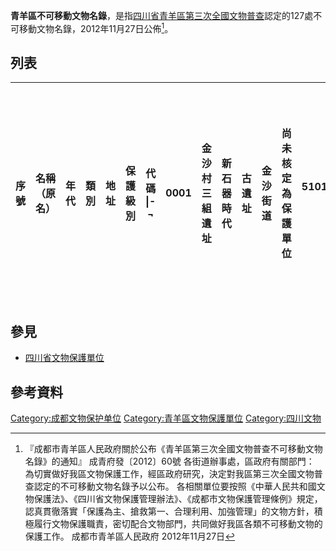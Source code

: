 '''青羊區不可移動文物名錄'''，是指[[四川省|四川省]][[青羊區|青羊區]][[第三次全國文物普查|第三次全國文物普查]]認定的127處不可移動文物名錄，2012年11月27日公佈<ref>『成都市青羊區人民政府關於公布《青羊區第三次全國文物普查不可移動文物名錄》的通知』 成青府發〔2012〕60號 各街道辦事處，區政府有關部門： 為切實做好我區文物保護工作，經區政府研究，決定對我區第三次全國文物普查認定的不可移動文物名錄予以公布。 各相關單位要按照《中華人民共和國文物保護法》、《四川省文物保護管理辦法》、《成都市文物保護管理條例》規定，認真貫徹落實「保護為主、搶救第一、合理利用、加強管理」的文物方針，積極履行文物保護職責，密切配合文物部門，共同做好我區各類不可移動文物的保護工作。 成都市青羊區人民政府 2012年11月27日</ref>。

== 列表 ==
{|style="width:99.9%" border="1" class="wikitable sortable"
|-
!width=5%| 序號
!width=25%| 名稱（原名） 
!width=15%| 年代
!width=10%| 類別
!width=25%| 地址
!width=10%| 保護級別
!width=10%| 代碼
|-¬
|0001||金沙村三組遺址||新石器時代||古遺址||金沙街道||尚未核定為保護單位||510105941020000122
|-¬
|0002||方池街遺址||新石器時代-東周||古遺址||汪家拐街道||尚未核定為保護單位||510105941020610021
|-¬
|0003||金鳳路遺址||新石器時代-東周||古遺址||金沙街道||尚未核定為保護單位||510105801020610118
|-¬
|0004||十二橋遺址（成都十二橋遺址）||商、西周||古遺址||草堂街道||全國||510105911040510083
|-¬
|0005||金澤路遺址||商、西周||古遺址||金沙街道||尚未核定為保護單位||510105941040510114
|-¬
|0006||龍嘴村六組遺址||商、西周||古遺址||金沙街道||尚未核定為保護單位||510105941040510115
|-¬
|0007||同怡路遺址||商、西周||古遺址||金沙街道||尚未核定為保護單位||510105801040510117
|-¬
|0008||金沙村四組遺址||商、西周||古遺址||金沙街道||尚未核定為保護單位||510105801040510120
|-¬
|0009||蜀輝路遺址||商、西周||古遺址||金沙街道||尚未核定為保護單位||510105801040510124
|-¬
|0010||蘭苑遺址||商、西周||古遺址||金沙街道||尚未核定為保護單位||510105941040510125
|-¬
|0011||龍嘴村五組遺址||商、西周||古遺址||金沙街道||尚未核定為保護單位||510105941040510127
|-¬
|0012||文廟後街遺址||商、西周、東周||古遺址||汪家拐街道||尚未核定為保護單位||510105941040610028
|-¬
|0013||支磯石||商、西周、東周||古遺址||草堂街道||市級||510105931040610081
|-¬
|0014||金沙村一組遺址||商、西周、東周||古遺址||金沙街道||尚未核定為保護單位||510105801040610112
|-¬
|0015||龍嘴村七組遺址||商、西周、東周||古遺址||金沙街道||尚未核定為保護單位||510105801040610119
|-¬
|0016||金沙遺址祭祀區（金沙遺址）||商、西周、東周||古遺址||金沙街道||全國||510105911040610121
|-¬
|0017||摸底河南岸遺址||商、西周、東周||古遺址||金沙街道||尚未核定為保護單位||510105941040610123
|-¬
|0018||青羊大道遺址||西周||古遺址||金沙街道||尚未核定為保護單位||510105941050000126
|-¬
|0019||新一村遺址||西周、東周||古遺址||草堂街道||尚未核定為保護單位||510105941050610087
|-¬
|0020||金河路遺址||西周、東周、漢、唐、宋、明、清||古遺址||汪家拐街道||尚未核定為保護單位||510105801051800023
|-¬
|0021||武擔山遺址（武擔山）||戰國||古遺址||新華西路街道||市級||510105931060000106
|-¬
|0022||青羊宮遺址||東周-漢||古遺址||草堂街道||尚未核定為保護單位||510105941060810085
|-¬
|0023||蘭苑橋址||漢||古遺址||金沙街道||尚未核定為保護單位||510105941080000113
|-¬
|0024||文翁石室遺址（文翁石室故址）||西漢||古遺址||汪家拐街道||市級||510105931080000022
|-¬
|0025||君平街遺址||漢、唐、宋||古遺址||汪家拐街道||尚未核定為保護單位||510105941081500027
|-¬
|0026||寧夏街遺址||漢、唐、宋||古遺址||新華西路街道||尚未核定為保護單位||510105941081500102
|-¬
|0027||青羊宮窯址||隋、唐||古遺址||草堂街道||省級||510105921121310084
|-¬
|0028||西馬棚寺遺址||唐||古遺址||少城街道||尚未核定為保護單位||510105941130000070
|-¬
|0029||金絲街遺址||唐、宋||古遺址||草市街街道||尚未核定為保護單位||510105941131500043
|-¬
|0030||上西順城街遺址||唐、宋||古遺址||太升路街道||尚未核定為保護單位||510105941131500074
|-¬
|0031||杜甫草堂遺址||唐、宋||古遺址||草堂街道||尚未核定為保護單位||510105941131500086
|-¬
|0032||羅城遺址（唐宋羅城城門遺址）||唐-宋||古遺址||汪家拐街道||縣級||510105931131510001
|-¬
|0033||明蜀王府遺址||明||古遺址||西禦河街道||尚未核定為保護單位||510105941170000100
|-¬
|0034||金家壩遺址||明||古遺址||西禦河街道||尚未核定為保護單位||510105941170000101
|-¬
|0035||成都古蜀船棺合葬墓||東周||古墓葬||少城街道||全國||510105912060000063
|-¬
|0036||金沙村墓地||唐||古墓葬||金沙街道||尚未核定為保護單位||510105942130000116
|-¬
|0037||石人公園墓||明||古墓葬||府南街道||尚未核定為保護單位||510105802170000110
|-¬
|0038||成都城牆青羊段（成都古城牆）||唐-清||古建築||少城街道、汪家拐街道、新華西路街道、草市街道||市級||510105933131810006
|-¬
|0039||雙眼井||宋||古建築||草市街街道||縣級||510105933150000032
|-¬
|0040||青羊愛道堂（愛道堂）||明、清||古建築||草市街街道||縣級||510105933171810034
|-¬
|0041||孟家巷2號民居大門||清||古建築||汪家拐街道||尚未核定為保護單位||510105803180000018
|-¬
|0042||青羊金沙庵（金沙庵）||清||古建築||草市街街道||縣級||510105933180000035
|-¬
|0043||青羊文殊院（文殊院）||清||古建築||草市街街道||省級||510105923180000036
|-¬
|0044||黃瓦街53號民居||清||古建築||少城街道||尚未核定為保護單位||510105803180000045
|-¬
|0045||寬巷子11號民居||清||古建築||少城街道||尚未核定為保護單位||510105803180000047
|-¬
|0046||寬巷子19號民居||清||古建築||少城街道||尚未核定為保護單位||510105803180000048
|-¬
|0047||寬巷子20號民居||清||古建築||少城街道||尚未核定為保護單位||510105803180000049
|-¬
|0048||寬巷子24號民居大門||清||古建築||少城街道||尚未核定為保護單位||510105803180000050
|-¬
|0049||寬巷子留居大門||清||古建築||少城街道||尚未核定為保護單位||510105803180000052
|-¬
|0050||寬巷子31號民居大門||清||古建築||少城街道||尚未核定為保護單位||510105803180000053
|-¬
|0051||寬巷子33號民居||清||古建築||少城街道||尚未核定為保護單位||510105803180000054
|-¬
|0052||寬巷子35號民居大門||清||古建築||少城街道||尚未核定為保護單位||510105803180000055
|-¬
|0053||寬巷子32號民居大門||清||古建築||少城街道||尚未核定為保護單位||510105803180000056
|-¬
|0054||寬巷子37號民居大門||清||古建築||少城街道||尚未核定為保護單位||510105803180000057
|-¬
|0055||窄巷子30號民居||清||古建築||少城街道||尚未核定為保護單位||510105803180000058
|-¬
|0056||井巷子井||清||古建築||少城街道||尚未核定為保護單位||510105803180000061
|-¬
|0057||成都畫院民居建築||清||古建築||少城街道||省級||510105923180000064
|-¬
|0058||馬鎮街12號民居||清||古建築||太升路街道||尚未核定為保護單位||510105803180000071
|-¬
|0059||鼓樓南街清真寺（清真寺）||清||古建築||太升路街道||省級||510105923180000072
|-¬
|0060||青羊宮（青羊宮、二仙庵）||清||古建築||草堂街道||省級||510105923180000076
|-¬
|0061||青羊二仙庵（青羊宮、二仙庵）||清||古建築||草堂街道||省級||510105923180000077
|-¬
|0062||青羊八角亭||清||古建築||草堂街道||尚未核定為保護單位||510105943180000079
|-¬
|0063||杜甫草堂||清||古建築||草堂街道||全國||510105913180000082
|-¬
|0064||馮家大院||清||古建築||西禦河街道||尚未核定為保護單位||510105803180000093
|-¬
|0065||鐵箍井街45號商鋪||清||古建築||新華西路街道||尚未核定為保護單位||510105803180000104
|-¬
|0066||鐵箍井街39號民居||清||古建築||新華西路街道||尚未核定為保護單位||510105803180000105
|-¬
|0067||古娘娘廟||清咸豐三年（1853）||古建築||草市街街道||尚未核定為保護單位||510105803180000037
|-¬
|0068||青羊陝西會館（陝西會館）||清光緒十一年（1885）||古建築||汪家拐街道||市級||510105933180000004
|-¬
|0069||北斗七星柱||清||石窟寺及石刻||草堂街道||尚未核定為保護單位||510105804180000080
|-¬
|0070||學校條規碑||清嘉慶二十四年（1819）||石窟寺及石刻||汪家拐街道||尚未核定為保護單位||510105944180000026
|-¬
|0071||平安橋天主堂（平安橋天主教堂）||清光緒三十年（1904）||近現代重要史跡及代表性建築||西禦河街道||省級||510105925180000090
|-¬
|0072||祠堂街42號茶社||20世紀初||近現代重要史跡及代表性建築||汪家拐街道||尚未核定為保護單位||510105805190000012
|-¬
|0073||馬家公館院門||20世紀初||近現代重要史跡及代表性建築||草市街街道||尚未核定為保護單位||510105805190000039
|-¬
|0074||辛亥秋保路死事紀念碑||1913年||近現代重要史跡及代表性建築||汪家拐街道||全國||510105915190000005
|-¬
|0075||李家鈺宅（李家鈺住宅）||20世紀20年代||近現代重要史跡及代表性建築||汪家拐街道||省級||510105925190000003
|-¬
|0076||李注東宅（李家鈺兄弟宅）||20世紀20年代||近現代重要史跡及代表性建築||汪家拐街道||省級||510105925190000007
|-¬
|0077||祠堂街12號民居||20世紀20年代||近現代重要史跡及代表性建築||汪家拐街道||尚未核定為保護單位||510105805190000010
|-¬
|0078||陳氏公館||20世紀20年代||近現代重要史跡及代表性建築||汪家拐街道||尚未核定為保護單位||510105805190000016
|-¬
|0079||文廟西街民居||20世紀20年代||近現代重要史跡及代表性建築||汪家拐街道||尚未核定為保護單位||510105805190000017
|-¬
|0081||東城根南街民居||20世紀20年代||近現代重要史跡及代表性建築||汪家拐街道||尚未核定為保護單位||510105805190000029
|-¬
|0082||聚興誠銀行成都分行營業樓||20世紀20年代||近現代重要史跡及代表性建築||汪家拐街道||尚未核定為保護單位||510105805190000031
|-¬
|0083||大安中路民居||20世紀20年代||近現代重要史跡及代表性建築||草市街街道||尚未核定為保護單位||510105805190000038
|-¬
|0084||劉存厚公館||20世紀20年代||近現代重要史跡及代表性建築||草市街街道||尚未核定為保護單位||510105805190000041
|-¬
|0085||金馬街51號商鋪||20世紀20年代||近現代重要史跡及代表性建築||草市街街道||尚未核定為保護單位||510105805190000042
|-¬
|0086||西珠市街防空洞||20世紀20年代||近現代重要史跡及代表性建築||草市街街道||尚未核定為保護單位||510105805190000044
|-¬
|0087||寬巷子28號民居大門||20世紀20年代||近現代重要史跡及代表性建築||少城街道||尚未核定為保護單位||510105805190000051
|-¬
|0088||窄巷子38號民居大門||20世紀20年代||近現代重要史跡及代表性建築||少城街道||尚未核定為保護單位||510105805190000059
|-¬
|0089||柿子巷19號民居大門||20世紀20年代||近現代重要史跡及代表性建築||少城街道||尚未核定為保護單位||510105805190000060
|-¬
|0090||長順上街118號磚樓||20世紀20年代||近現代重要史跡及代表性建築||少城街道||尚未核定為保護單位||510105805190000067
|-¬
|0091||窄巷子2號民居大門||20世紀20年代||近現代重要史跡及代表性建築||少城街道||尚未核定為保護單位||510105805190000068
|-¬
|0092||窄巷子40號民居大門||20世紀20年代||近現代重要史跡及代表性建築||少城街道||尚未核定為保護單位||510105805190000069
|-¬
|0093||太升南路282號附2號民居||20世紀20年代||近現代重要史跡及代表性建築||太升路街道||尚未核定為保護單位||510105805190000073
|-¬
|0094||上翔街基督教禮拜堂（中華聖公會禮拜堂）||20世紀20年代||近現代重要史跡及代表性建築||西禦河街道||省級||510105925190000089
|-¬
|0096||西禦河沿街民居||20世紀20年代||近現代重要史跡及代表性建築||西禦河街道||尚未核定為保護單位||510105805190000092
|-¬
|0097||西二巷民居||20世紀20年代||近現代重要史跡及代表性建築||西禦河街道||尚未核定為保護單位||510105805190000095
|-¬
|0099||人民中路二段12號民居||20世紀20年代||近現代重要史跡及代表性建築||西禦河街道||尚未核定為保護單位||510105805190000097
|-¬
|0101||羊市街磚樓||20世紀20年代||近現代重要史跡及代表性建築||西禦河街道||尚未核定為保護單位||510105805190000099
|-¬
|0102||洛陽路142號商鋪||20世紀20年代||近現代重要史跡及代表性建築||新華西路街道||尚未核定為保護單位||510105805190000103
|-¬
|0103||武擔塔||20世紀20年代||近現代重要史跡及代表性建築||新華西路街道||尚未核定為保護單位||510105805190000107
|-¬
|0104||蘇坡西街79號民居||20世紀20年代||近現代重要史跡及代表性建築||蘇坡街道||尚未核定為保護單位||510105805190000108
|-¬
|0105||樂平糧倉||20世紀20年代||近現代重要史跡及代表性建築||文家街道||尚未核定為保護單位||510105805190000111
|-¬
|0106||民眾教育館舊址||1924年||近現代重要史跡及代表性建築||汪家拐街道||尚未核定為保護單位||510105805190000014
|-¬
|0107||通俗教育館舊址||1924年||近現代重要史跡及代表性建築||汪家拐街道||尚未核定為保護單位||510105805190000015
|-¬
|0108||努力餐||1929年||近現代重要史跡及代表性建築||汪家拐街道||市級||510105935190000009
|-¬
|0109||張清平宅||20世紀30年代||近現代重要史跡及代表性建築||汪家拐街道||省級||510105925190000008
|-¬
|0110||新華日報駐成都辦事處舊址||20世紀30年代||近現代重要史跡及代表性建築||汪家拐街道||尚未核定為保護單位||510105805190000011
|-¬
|0111||劉氏公館院牆||20世紀30年代||近現代重要史跡及代表性建築||汪家拐街道||尚未核定為保護單位||510105805190000019
|-¬
|0112||石肇武公館門樓（鼓樓南街門樓）||20世紀30年代||近現代重要史跡及代表性建築||草市街街道||縣級||510105935190000033
|-¬
|0113||柿子巷磚樓||20世紀30年代||近現代重要史跡及代表性建築||少城街道||市級||510105935190000046
|-¬
|0114||忠烈祠西街劉宅||20世紀30年代||近現代重要史跡及代表性建築||太升路街道||尚未核定為保護單位||510105805190000075
|-¬
|0115||四川美術社磚樓||1930年||近現代重要史跡及代表性建築||汪家拐街道||尚未核定為保護單位||510105805190000030
|-¬
|0116||少城組合小學校舊址||1933年||近現代重要史跡及代表性建築||少城街道||尚未核定為保護單位||510105805190000065
|-¬
|0117||勵志社大樓||1937年||近現代重要史跡及代表性建築||少城街道||尚未核定為保護單位||510105945190000066
|-¬
|0118||實業街防空洞||20世紀40年代||近現代重要史跡及代表性建築||少城街道||尚未核定為保護單位||510105805190000062
|-¬
|0119||中正圖書館舊址||1941年||近現代重要史跡及代表性建築||汪家拐街道||尚未核定為保護單位||510105805190000013
|-¬
|0120||十二橋慘案烈士殉難地||1949年||近現代重要史跡及代表性建築||草堂街道||尚未核定為保護單位||510105805200000078
|-¬
|0121||成都十二橋烈士墓||1950年||近現代重要史跡及代表性建築||草堂街道||省級||510105925200000088
|-¬
|0122||人民公園防空洞||1965年||近現代重要史跡及代表性建築||汪家拐街道||尚未核定為保護單位||510105805200000020
|-¬
|0123||文廟前街防空洞||1965年||近現代重要史跡及代表性建築||汪家拐街道||尚未核定為保護單位||510105805200000024
|-¬
|0124||峨眉電影製片廠建築群||1966年||近現代重要史跡及代表性建築||府南街道||尚未核定為保護單位||510105805200000109
|-¬
|0125||毛澤東思想勝利萬歲展覽館||1969年||近現代重要史跡及代表性建築||西禦河街道||尚未核定為保護單位||510105805200000094
|-¬
|0126||青羊川軍抗日陣亡將士紀念碑||1989年||近現代重要史跡及代表性建築||汪家拐街道||尚未核定為保護單位||510105945200000002
|-¬
|0127||成都原點||1956年||其他||草市街街道||尚未核定為保護單位||510105806200000040
|-¬
|}

== 參見 ==
*[[四川省文物保護單位|四川省文物保護單位]]

== 參考資料 ==
{{Reflist|2}}

{{四川省各市縣不可移動文物名錄}}
[[Category:成都文物保护单位|Category:成都文物保护单位]]
[[Category:青羊區文物保護單位|Category:青羊區文物保護單位]]
[[Category:四川文物|Category:四川文物]]
